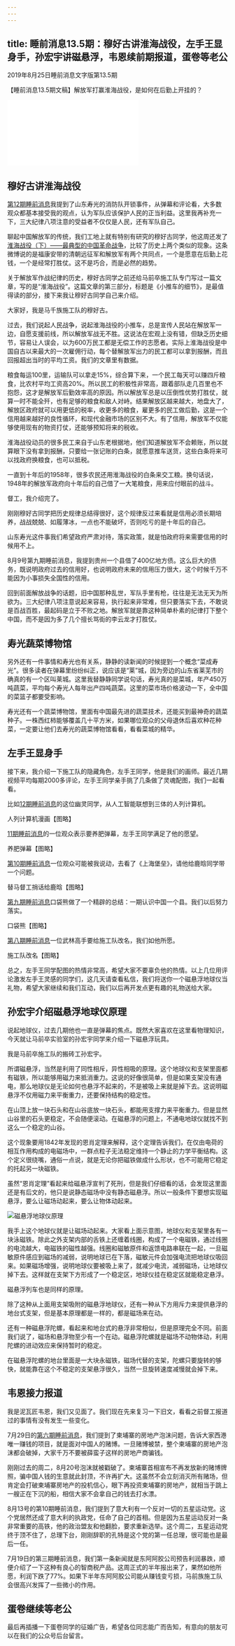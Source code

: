 ```yaml
---
---
---
```

title: 睡前消息13.5期：穆好古讲淮海战役，左手王显身手，孙宏宇讲磁悬浮，韦恩续前期报道，蛋卷等老公
---

2019年8月25日睡前消息文字版第13.5期

【睡前消息13.5期文稿】解放军打赢淮海战役，是如何在后勤上开挂的？

<iframe src="//player.bilibili.com/player.html?aid=65215817&bvid=BV134411k77q&cid=113191069&page=1" scrolling="no" border="0" frameborder="no" framespacing="0" allowfullscreen> </iframe>

## 穆好古讲淮海战役

[第12期睡前消息](/cn/44/2019/8/12)我提到了山东寿光的消防队开锁事件，从弹幕和评论看，大多数观众都基本接受我的观点，认为军队应该保护人民的正当利益。这里我再补充一下，三大纪律八项注意的受益者不仅仅是人民，还有军队自己。

聊起中国解放军的传统，我们工地上就有特别有研究的穆好古同学，他这周还发了[淮海战役（下）——最典型的中国革命战争](13.5/3)，比较了历史上两个类似的现象。这条微博说的是福康安带的清朝远征军和解放军有两个共同点，一个是愿意在后勤上花钱，一个是经常打胜仗。这不是巧合，而是必然的趋势。

关于解放军作战纪律的历史，穆好古同学之前还给马前卒施工队专门写过一篇文章，写的是“淮海战役”。这篇文章的第三部分，标题是《小推车的细节》，是最值得读的部分，接下来我让穆好古同学自己来介绍。

大家好，我是马千族施工队的穆好古。

过去，我们说起人民战争，说起淮海战役的小推车，总是宣传人民站在解放军一边，自愿支援前线，所以解放军战无不胜。这说法在宏观上没有错，但缺乏历史细节，容易让人误会，以为600万民工都是无偿工作的志愿者。实际上淮海战役是中国自古以来最大的一次雇佣行动，每个替解放军出力的民工都可以拿到报酬，而且回报超出当时的平均工资。我们的文章里有数据。

粮食每运100里，运输队可以拿走15%，综合算下来，一个民工每天可以赚四斤粮食，比农村平均工资高20%。所以民工的积极性非常高，跟着部队走几百里也不抱怨，这才是解放军后勤效率高的原因。所以解放军总是以压倒性优势打胜仗，就算一时不能全歼，也有足够的粮食和敌人对峙。结果解放区越来越大，地盘大了，解放区政府就可以用更低的税率，收更多的粮食，雇更多的民工做后勤，这是一个信用越来越好的良性循环，和现代金融市场的区别不大。有了信用，解放军不仅能够使用现有的物资打仗，还能够预知将来的税收。

淮海战役动员的很多民工来自于山东老根据地，他们知道解放军不会赖账，所以就算眼下没有拿到报酬，只要给一张记账的白条，就愿意推车送货，这些白条将来可以找政府换粮食，也可以抵税。

一直到十年后的1958年，很多农民还用淮海战役的白条来交工粮。换句话说，1948年的解放军政府向十年后的自己借了一大笔粮食，用来应付眼前的战斗。

督工，我介绍完了。

刚刚穆好古同学把历史规律总结得很好，这个规律反过来看就是信用必须长期培养，战战兢兢、如履薄冰，一点也不能破坏，否则吃亏的是十年后的自己。

山东寿光这件事我们希望政府严肃对待，落实政策，就是怕政府将来需要信用的时候用不上。

8月9号第九期睡前消息，我提到贵州一个县借了400亿地方债。这么巨大的债务，既说明政府过去的信用好，也说明政府未来的信用压力很大，这个时候千万不能因为小事损失全国性的信用。

回到前面解放战争的话题，旧中国那种乱世，军队手里有枪，往往是无法无天为所欲为。三大纪律八项注意说起来容易，执行起来非常难，但只要落实下去，不敢说是百战百胜，最起码是立于不败之地。解放军就是靠这种简单朴素的纪律打下整个中国，而不是因为多了几个擅长骂街的李云龙才打胜仗。

## 寿光蔬菜博物馆

另外还有一件事情和寿光也有关系，静静的读新闻的时候提到一个概念“菜成寿光”。很多读者在弹幕里纷纷纠正，说应该是“莱”城，因为旁边的山东省莱芜市的确真的有一个区叫莱城。这里我替静静同学说句话，寿光真的是菜城，年产450万吨蔬菜，平均每个寿光人每年出产四吨蔬菜。这里的菜市场价格波动一下，全中国的菜篮子都要受影响。

寿光还有一个蔬菜博物馆，里面有中国最先进的蔬菜技术，还能买到最神奇的蔬菜种子。一株西红柿能够覆盖几十平方米，如果哪位观众的父母退休后喜欢种花种菜，一定要让他们去寿光的蔬菜博物馆看看，看看菜城的精华。

## 左手王显身手

接下来，我介绍一下施工队的隐藏角色，左手王同学，他是我们的画师。最近几期视频平均每期2000多评论，左手王同学亲手挑了几条做了灵魂配图，我们一起看看。

比如[12期睡前消息](/cn/44/2019/8/12)的这位幽灵同学，从人工智能联想到三体的人列计算机。

人列计算机漫画【图略】

[11期睡前消息](/cn/44/2019/8/11)的一位观众表示要养肥弹幕，左手王同学满足了他的愿望。

养肥弹幕【图略】

[第10期睡前消息](/cn/44/2019/8/10)一位观众可能被我说动，去看了《上海堡垒》，请他给鹿晗同学带一个问题。

替马督工捎话给鹿晗【图略】

[第九期睡前消息](/cn/44/2019/8/9)口袋熊做了一个精辟的总结：一期认识中国一个县。我们以后努力落实。

口袋熊【图略】

[第八期睡前消息](/cn/44/2019/8/8)一位武林高手要给施工队改名，我们如他所愿。

施工队改名【图略】

总之，左手王同学配图的热情非常高，希望大家不要辜负他的热情。以上几位用评论激发左手王灵感的同学们，这几天请查看私信，我们将送你一个磁悬浮地球仪当礼物，希望大家继续和我们互动，我们以后再开发点更有趣的礼物送给大家。

## 孙宏宇介绍磁悬浮地球仪原理

说起地球仪，过去几期他也一直是弹幕的焦点。既然大家喜欢在这里看物理知识，今天就让马前卒实验室的孙宏宇同学来介绍一下磁悬浮玩具。

我是马前卒施工队的搬砖工孙宏宇。

所谓磁悬浮，当然是利用了同性相斥，异性相吸的原理。这个地球仪和支架里面都有磁铁，所以能够用磁力来抵消重力。这说的好像很简单，但是如果支架没有通电，那么地球仪是无论如何也悬浮不起来的，不是被吸上来就是掉下去。这说明磁悬浮不仅用磁力来平衡重力，还要保持结构的稳定性。

在山顶上放一块石头和在山谷底放一块石头，都能用支撑力来平衡重力。但是显然山谷里的石头更稳定，不会随便滚动。在磁悬浮的问题上，不通电地球仪就找不到这么一个稳定的山谷。

这个现象要用1842年发现的恩肖定理来解释，这个定理告诉我们，在仅由电荷的相互作用构成的电磁场中，一群点粒子无法稳定维持一个静止的力学平衡结构。这个定义很绕嘴，通俗一点说，就是无论你把磁铁做成什么形状，也不可能用它稳定的托起另一块磁铁。

虽然“恩肖定理”看起来给磁悬浮宣判了死刑，但是我们仔细看的话，会发现这里面还是有后文的，他只是说静态磁场中没有静态磁悬浮。所以一般条件下要想实现磁悬浮，要么让磁场动起来，要么让物体动起来。

![磁悬浮地球仪原理](https://tanlooger.github.io/img/cn44-2019-8-13.5-磁悬浮地球仪原理.png "磁悬浮地球仪原理")

我手上这个地球仪就是让磁场动起来。大家看上面示意图，地球仪和支架里各有一块泳磁铁。除此之外支架内部的舌铁上还缠着线圈，构成了一个电磁铁，通过线圈的电流越大，电磁铁的磁性越强。线圈和磁敏原件和返馈电路串联在一起，一旦磁敏原件感应到磁场的减弱，说明地球已在下落，磁敏元件会加强电流把地球仪吸回来。如果磁场增强，说明地球仪要被吸上来了，就减少电流，减弱磁场，让地球仪掉下去。这样就在支架下方形成了一个稳定区，地球仪挂在稳定区就能稳定悬浮。

磁悬浮列车也是同样的原理。

除了这种从上面用支架吸附的磁悬浮地球仪，还有一种从下方用斥力来提供悬浮的地台式支架，但是基本原理都是一样的，都是磁场来在动。

还有一种磁悬浮陀螺，看起来和地台式的悬浮非常相似，但是原理完全不同。前面我们说了，磁场和悬浮物至少有一个在动。磁悬浮陀螺就是磁场不动物体动，利用陀螺的进动效应来保持暂时的稳定。

在磁悬浮陀螺的地台里面是一大块永磁铁，磁场代替的支架，陀螺只要旋转的够快，就能靠在这个不稳定的支架悬浮很久，当然一旦旋转速度减慢就会掉下来。

## 韦恩接力报道

我是泥瓦匠韦恩，我们又见面了。我们现在先来复习一下旧文，看看之前督工报道过的事情有没有发生一些变化。

7月29日的[第六期睡前消息](/cn/44/2019/7/6)，我们提到了柬埔寨的房地产泡沫问题，告诉大家西港唯一赚钱的项目，就是面对中国人的赌博。一旦赌博被禁，整个柬埔寨的房地产泡沫都会破掉，大家千万不要被薛蛮子这样的房地产商骗钱。

刚刚过去的周二，8月20号泡沫就被戳破了。柬埔寨首相宣布不再发放新的赌博牌照，骗中国人钱的生意就此封顶，不许再扩大。这虽然不会立刻消灭所有赌场，但肯定会打破柬埔寨房地产的投机信心，眼下再投资柬埔寨的房地产，就相当于跳上一艘正在下沉的船，相信大家不会拿自己的钱去打水漂。

8月13号的第10期睡前消息，我们提到了意大利有一个反对一切的五星运动党。这个党居然还成了意大利的执政党，任命了自己的首相。但是因为五星运动反对一条非常重要的高铁，他的政治盟友和他翻脸，要求重新选举。这个周二，五星运动党终于顶不住了，总理下台，刚刚辞职的孔特是这个党的第一任总理，很可能也是最后一任。

7月19日的第三期睡前消息，我们第一条新闻就是东阿阿胶公司预告利润暴跌，顺便介绍了一下这种有良心的智商税产品。这周正式的半年报出来了，果然如他所愿，利润下跌了77%。如果下半年东阿阿胶公司能从赚钱变亏损，马前族施工队会很高兴发挥了一些微小的作用。

## 蛋卷继续等老公

最后再插播一下蛋卷同学的征婚广告，希望各位同志能广而告知，有意向的朋友可以在我们的公众号后台留言。